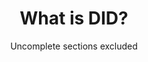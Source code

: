 <Meta
  title="What is DID? - Neurodiversity Wiki"
  description="DID stands for Dissociative identity disorder. Learn about what it means to have BID."
  social="/social/did.jpg"
/>

<PreviewBanner googleDocUrl="https://docs.google.com/document/d/16EnEtrv2HRHwNYOSe-FNMglJvcFKzi8YwmqQt_gnvaQ/edit?usp=sharing" />

<Header>

# What is DID?

Uncomplete sections excluded

</Header>
